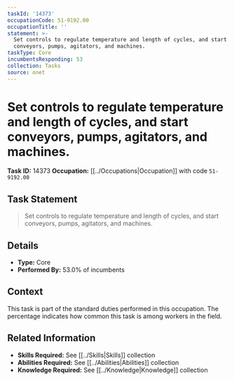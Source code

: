 ```yaml
---
taskId: '14373'
occupationCode: 51-9192.00
occupationTitle: ''
statement: >-
  Set controls to regulate temperature and length of cycles, and start
  conveyors, pumps, agitators, and machines.
taskType: Core
incumbentsResponding: 53
collection: Tasks
source: onet
---
```

# Set controls to regulate temperature and length of cycles, and start conveyors, pumps, agitators, and machines.

**Task ID:** 14373
**Occupation:** [[../Occupations|Occupation]] with code `51-9192.00`

## Task Statement

> Set controls to regulate temperature and length of cycles, and start conveyors, pumps, agitators, and machines.

## Details

- **Type:** Core
- **Performed By:** 53.0% of incumbents

## Context

This task is part of the standard duties performed in this occupation. The percentage indicates how common this task is among workers in the field.

## Related Information

- **Skills Required:** See [[../Skills|Skills]] collection
- **Abilities Required:** See [[../Abilities|Abilities]] collection
- **Knowledge Required:** See [[../Knowledge|Knowledge]] collection
